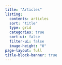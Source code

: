 ```yaml
---
title: "Articles"
listing:
  contents: articles
  sort: "title"
  type: grid
  categories: true
  sort-ui: false
  filter-ui: false
  image-height: "0"
page-layout: full
title-block-banner: true
---
```

<script type="text/javascript" src="../scripts/password.js"></script>